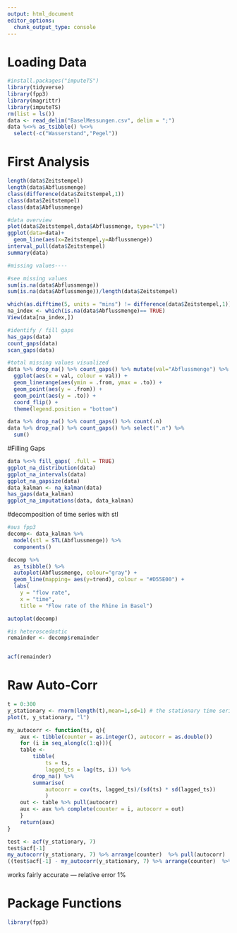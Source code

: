 ```yaml
---
output: html_document
editor_options:
  chunk_output_type: console
---
```

# Loading Data
```r
#install.packages("imputeTS")
library(tidyverse)
library(fpp3)
library(magrittr)
library(imputeTS)
rm(list = ls())
data <- read_delim("BaselMessungen.csv", delim = ";")
data %<>% as_tsibble() %<>%
  select(-c("Wasserstand","Pegel"))
```

# First Analysis
```r
length(data$Zeitstempel)
length(data$Abflussmenge)
class(difference(data$Zeitstempel,1))
class(data$Zeitstempel)
class(data$Abflussmenge)

#data overview
plot(data$Zeitstempel,data$Abflussmenge, type="l")
ggplot(data=data)+
  geom_line(aes(x=Zeitstempel,y=Abflussmenge))
interval_pull(data$Zeitstempel)
summary(data)

#missing values----

#see missing values
sum(is.na(data$Abflussmenge))
sum(is.na(data$Abflussmenge))/length(data$Zeitstempel)

which(as.difftime(5, units = "mins") != difference(data$Zeitstempel,1))
na_index <- which(is.na(data$Abflussmenge)== TRUE)
View(data[na_index,])

#identify / fill gaps
has_gaps(data)
count_gaps(data)
scan_gaps(data)

#total missing values visualized
data %>% drop_na() %>% count_gaps() %>% mutate(val="Abflussmenge") %>%
  ggplot(aes(x = val, colour = val)) +
  geom_linerange(aes(ymin = .from, ymax = .to)) +
  geom_point(aes(y = .from)) +
  geom_point(aes(y = .to)) +
  coord_flip() +
  theme(legend.position = "bottom")

data %>% drop_na() %>% count_gaps() %>% count(.n)
data %>% drop_na() %>% count_gaps() %>% select(".n") %>%
  sum()

```
#Filling Gaps
```r

data %<>% fill_gaps( .full = TRUE)
ggplot_na_distribution(data)
ggplot_na_intervals(data)
ggplot_na_gapsize(data)
data_kalman <- na_kalman(data)
has_gaps(data_kalman)
ggplot_na_imputations(data, data_kalman)

```
#decomposition of time series with stl
```r
#aus fpp3
decomp<- data_kalman %>%
  model(stl = STL(Abflussmenge)) %>%
  components()

decomp %>%
  as_tsibble() %>%
  autoplot(Abflussmenge, colour="gray") +
  geom_line(mapping= aes(y=trend), colour = "#D55E00") +
  labs(
    y = "flow rate",
    x = "time",
    title = "Flow rate of the Rhine in Basel")

autoplot(decomp)

#is heteroscedastic
remainder <- decomp$remainder


acf(remainder)
```

# Raw Auto-Corr
```r
t = 0:300
y_stationary <- rnorm(length(t),mean=1,sd=1) # the stationary time series (ts)
plot(t, y_stationary, "l")

my_autocorr <- function(ts, q){
    aux <- tibble(counter = as.integer(), autocorr = as.double())
    for (i in seq_along(c(1:q))){
    table <-
        tibble(
            ts = ts,
            lagged_ts = lag(ts, i)) %>%
        drop_na() %>%
        summarise(
            autocorr = cov(ts, lagged_ts)/(sd(ts) * sd(lagged_ts))
            )
    out <- table %>% pull(autocorr)
    aux <- aux %>% complete(counter = i, autocorr = out)
    }
    return(aux)
}

test <- acf(y_stationary, 7)
test$acf[-1]
my_autocorr(y_stationary, 7) %>% arrange(counter)  %>% pull(autocorr)
((test$acf[-1] - my_autocorr(y_stationary, 7) %>% arrange(counter)  %>% pull(autocorr))/test$acf[-1]) %>% mean()

```
works fairly accurate — relative error 1%

# Package Functions
```r
library(fpp3)
```
